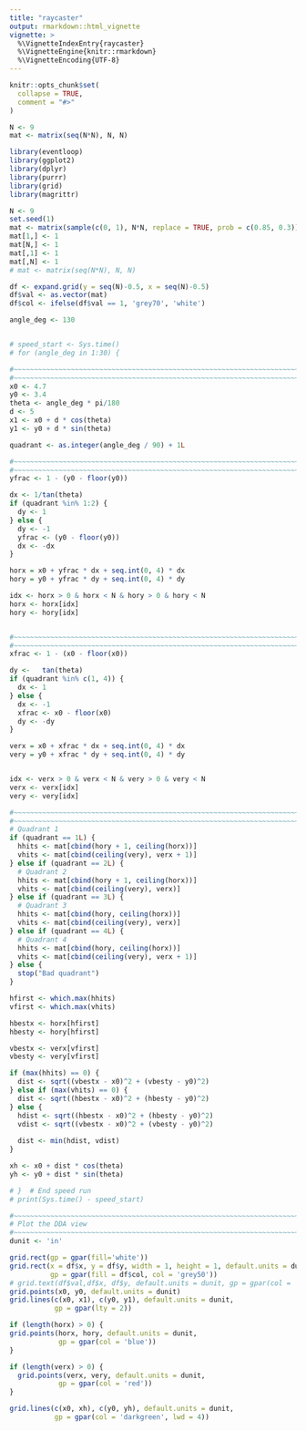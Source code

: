 ```yaml
---
title: "raycaster"
output: rmarkdown::html_vignette
vignette: >
  %\VignetteIndexEntry{raycaster}
  %\VignetteEngine{knitr::rmarkdown}
  %\VignetteEncoding{UTF-8}
---
```


```r
knitr::opts_chunk$set(
  collapse = TRUE,
  comment = "#>"
)
```


```r
N <- 9
mat <- matrix(seq(N*N), N, N)
```


```r
library(eventloop)
library(ggplot2)
library(dplyr)
library(purrr)
library(grid)
library(magrittr)

N <- 9
set.seed(1)
mat <- matrix(sample(c(0, 1), N*N, replace = TRUE, prob = c(0.85, 0.3)), N, N)
mat[1,] <- 1
mat[N,] <- 1
mat[,1] <- 1
mat[,N] <- 1
# mat <- matrix(seq(N*N), N, N)

df <- expand.grid(y = seq(N)-0.5, x = seq(N)-0.5)
df$val <- as.vector(mat)
df$col <- ifelse(df$val == 1, 'grey70', 'white')

angle_deg <- 130


# speed_start <- Sys.time()
# for (angle_deg in 1:30) {

#~~~~~~~~~~~~~~~~~~~~~~~~~~~~~~~~~~~~~~~~~~~~~~~~~~~~~~~~~~~~~~~~~~~~~~~~~~~~~
#~~~~~~~~~~~~~~~~~~~~~~~~~~~~~~~~~~~~~~~~~~~~~~~~~~~~~~~~~~~~~~~~~~~~~~~~~~~~~
x0 <- 4.7
y0 <- 3.4
theta <- angle_deg * pi/180
d <- 5
x1 <- x0 + d * cos(theta)
y1 <- y0 + d * sin(theta)

quadrant <- as.integer(angle_deg / 90) + 1L

#~~~~~~~~~~~~~~~~~~~~~~~~~~~~~~~~~~~~~~~~~~~~~~~~~~~~~~~~~~~~~~~~~~~~~~~~~~~~~
#~~~~~~~~~~~~~~~~~~~~~~~~~~~~~~~~~~~~~~~~~~~~~~~~~~~~~~~~~~~~~~~~~~~~~~~~~~~~~
yfrac <- 1 - (y0 - floor(y0))

dx <- 1/tan(theta)
if (quadrant %in% 1:2) {
  dy <- 1
} else {
  dy <- -1
  yfrac <- (y0 - floor(y0))
  dx <- -dx
}

horx = x0 + yfrac * dx + seq.int(0, 4) * dx
hory = y0 + yfrac * dy + seq.int(0, 4) * dy

idx <- horx > 0 & horx < N & hory > 0 & hory < N
horx <- horx[idx]
hory <- hory[idx]


#~~~~~~~~~~~~~~~~~~~~~~~~~~~~~~~~~~~~~~~~~~~~~~~~~~~~~~~~~~~~~~~~~~~~~~~~~~~~~
#~~~~~~~~~~~~~~~~~~~~~~~~~~~~~~~~~~~~~~~~~~~~~~~~~~~~~~~~~~~~~~~~~~~~~~~~~~~~~
xfrac <- 1 - (x0 - floor(x0))

dy <-   tan(theta)
if (quadrant %in% c(1, 4)) {
  dx <- 1
} else {
  dx <- -1
  xfrac <- x0 - floor(x0)
  dy <- -dy
}

verx = x0 + xfrac * dx + seq.int(0, 4) * dx
very = y0 + xfrac * dy + seq.int(0, 4) * dy


idx <- verx > 0 & verx < N & very > 0 & very < N
verx <- verx[idx]
very <- very[idx]

#~~~~~~~~~~~~~~~~~~~~~~~~~~~~~~~~~~~~~~~~~~~~~~~~~~~~~~~~~~~~~~~~~~~~~~~~~~~~~
#~~~~~~~~~~~~~~~~~~~~~~~~~~~~~~~~~~~~~~~~~~~~~~~~~~~~~~~~~~~~~~~~~~~~~~~~~~~~~
# Quadrant 1
if (quadrant == 1L) {
  hhits <- mat[cbind(hory + 1, ceiling(horx))]
  vhits <- mat[cbind(ceiling(very), verx + 1)]
} else if (quadrant == 2L) {
  # Quadrant 2
  hhits <- mat[cbind(hory + 1, ceiling(horx))]
  vhits <- mat[cbind(ceiling(very), verx)]
} else if (quadrant == 3L) {
  # Quadrant 3
  hhits <- mat[cbind(hory, ceiling(horx))]
  vhits <- mat[cbind(ceiling(very), verx)]
} else if (quadrant == 4L) {
  # Quadrant 4
  hhits <- mat[cbind(hory, ceiling(horx))]
  vhits <- mat[cbind(ceiling(very), verx + 1)]
} else {
  stop("Bad quadrant")
}

hfirst <- which.max(hhits)
vfirst <- which.max(vhits)

hbestx <- horx[hfirst]
hbesty <- hory[hfirst]

vbestx <- verx[vfirst]
vbesty <- very[vfirst]

if (max(hhits) == 0) {
  dist <- sqrt((vbestx - x0)^2 + (vbesty - y0)^2)
} else if (max(vhits) == 0) {
  dist <- sqrt((hbestx - x0)^2 + (hbesty - y0)^2)
} else {
  hdist <- sqrt((hbestx - x0)^2 + (hbesty - y0)^2)
  vdist <- sqrt((vbestx - x0)^2 + (vbesty - y0)^2)
  
  dist <- min(hdist, vdist)
}

xh <- x0 + dist * cos(theta)
yh <- y0 + dist * sin(theta)

# }  # End speed run
# print(Sys.time() - speed_start)

#~~~~~~~~~~~~~~~~~~~~~~~~~~~~~~~~~~~~~~~~~~~~~~~~~~~~~~~~~~~~~~~~~~~~~~~~~~~~~
# Plot the DDA view
#~~~~~~~~~~~~~~~~~~~~~~~~~~~~~~~~~~~~~~~~~~~~~~~~~~~~~~~~~~~~~~~~~~~~~~~~~~~~~
dunit <- 'in'

grid.rect(gp = gpar(fill='white'))
grid.rect(x = df$x, y = df$y, width = 1, height = 1, default.units = dunit,
          gp = gpar(fill = df$col, col = 'grey50'))
# grid.text(df$val,df$x, df$y, default.units = dunit, gp = gpar(col = 'grey40'))
grid.points(x0, y0, default.units = dunit)
grid.lines(c(x0, x1), c(y0, y1), default.units = dunit,
           gp = gpar(lty = 2))

if (length(horx) > 0) {
grid.points(horx, hory, default.units = dunit,
            gp = gpar(col = 'blue'))
}

if (length(verx) > 0) {
  grid.points(verx, very, default.units = dunit,
            gp = gpar(col = 'red'))
}

grid.lines(c(x0, xh), c(y0, yh), default.units = dunit, 
           gp = gpar(col = 'darkgreen', lwd = 4))


```






